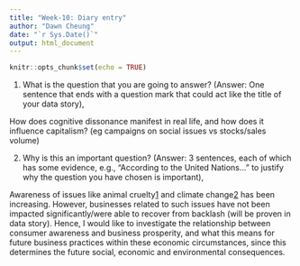 ```yaml
---
title: "Week-10: Diary entry"
author: "Dawn Cheung"
date: "`r Sys.Date()`"
output: html_document
---
```


```r
knitr::opts_chunk$set(echo = TRUE)
```

(1) What is the question that you are going to answer? (Answer: One sentence that ends with a question mark that could act like the title of your data story),


How does cognitive dissonance manifest in real life, and how does it influence capitalism?
(eg campaigns on social issues vs stocks/sales volume)



(2) Why is this an important question? (Answer: 3 sentences, each of which has some evidence, e.g., “According to the United Nations...” to justify why the question you have chosen is important),

Awareness of issues like animal cruelty[1] and climate change[2] has been increasing. However, businesses related to such issues have not been impacted significantly/were able to recover from backlash (will be proven in data story). Hence, I would like to investigate the relationship between consumer awareness and business prosperity, and what this means for future business practices within these economic circumstances, since this determines the future social, economic and environmental consequences.


[1]:https://www.emerald.com/insight/content/doi/10.1108/IJRDM-12-2020-0489/full/html

[2]:https://www.nccs.gov.sg/media/press-release/climate-change-public-perception-survey-2019/




